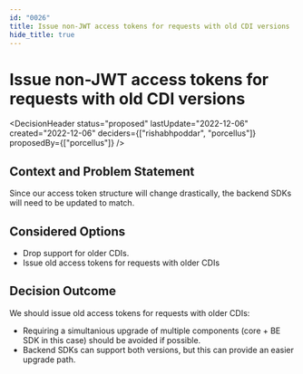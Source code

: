 ```yaml
---
id: "0026"
title: Issue non-JWT access tokens for requests with old CDI versions
hide_title: true
---
```



# Issue non-JWT access tokens for requests with old CDI versions

<DecisionHeader status="proposed" lastUpdate="2022-12-06" created="2022-12-06" deciders={["rishabhpoddar", "porcellus"]} proposedBy={["porcellus"]} />

## Context and Problem Statement

Since our access token structure will change drastically, the backend SDKs will need to be updated to match.

## Considered Options

* Drop support for older CDIs.
* Issue old access tokens for requests with older CDIs

## Decision Outcome

We should issue old access tokens for requests with older CDIs:
- Requiring a simultanious upgrade of multiple components (core + BE SDK in this case) should be avoided if possible.
- Backend SDKs can support both versions, but this can provide an easier upgrade path.
